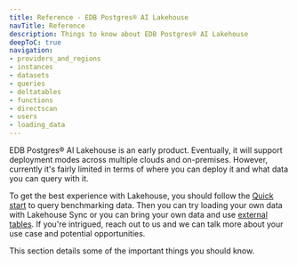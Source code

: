 ```yaml
---
title: Reference - EDB Postgres® AI Lakehouse
navTitle: Reference
description: Things to know about EDB Postgres® AI Lakehouse
deepToC: true
navigation:
- providers_and_regions
- instances
- datasets
- queries
- deltatables
- functions
- directscan
- users
- loading_data
---
```


EDB Postgres® AI Lakehouse is an early product. Eventually, it will support deployment modes across multiple clouds and on-premises. 
However, currently it's fairly limited in terms of where you can deploy it and what data you can query with it.

To get the best experience with Lakehouse, you should follow the [Quick start](../quick_start) to query benchmarking data.
Then you can try loading your own data with Lakehouse Sync or you can bring your own data and use [external tables](../external_tables).
If you're intrigued, reach out to us and we can talk more about your use case and potential opportunities.

This section details some of the important things you should know.
